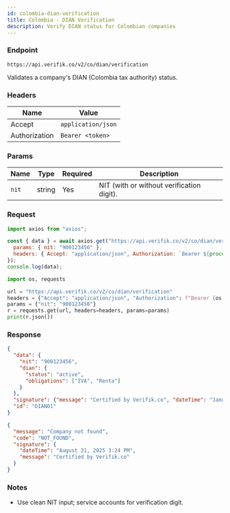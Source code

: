 ```yaml
---
id: colombia-dian-verification
title: Colombia - DIAN Verification
description: Verify DIAN status for Colombian companies
---
```



### Endpoint

```
https://api.verifik.co/v2/co/dian/verification
```

Validates a company's DIAN (Colombia tax authority) status.

### Headers

| Name | Value |
| --- | --- |
| Accept | `application/json` |
| Authorization | `Bearer <token>` |

### Params

| Name | Type | Required | Description |
| --- | --- | --- | --- |
| `nit` | string | Yes | NIT (with or without verification digit). |

### Request

<Tabs>
  <TabItem value="node" label="Node.js">

```javascript
import axios from "axios";

const { data } = await axios.get("https://api.verifik.co/v2/co/dian/verification", {
  params: { nit: "900123456" },
  headers: { Accept: "application/json", Authorization: `Bearer ${process.env.VERIFIK_TOKEN}` },
});
console.log(data);
```

  </TabItem>
  <TabItem value="python" label="Python">

```python
import os, requests

url = "https://api.verifik.co/v2/co/dian/verification"
headers = {"Accept": "application/json", "Authorization": f"Bearer {os.getenv('VERIFIK_TOKEN')}"}
params = {"nit": "900123456"}
r = requests.get(url, headers=headers, params=params)
print(r.json())
```

  </TabItem>
</Tabs>

### Response

<Tabs>
  <TabItem value="200" label="200">

```json
{
  "data": {
    "nit": "900123456",
    "dian": {
      "status": "active",
      "obligations": ["IVA", "Renta"]
    }
  },
  "signature": {"message": "Certified by Verifik.co", "dateTime": "January 16, 2024 3:44 PM"},
  "id": "DIAN01"
}
```

  </TabItem>
  <TabItem value="404" label="404">

```json
{
  "message": "Company not found",
  "code": "NOT_FOUND",
  "signature": {
    "dateTime": "August 31, 2025 3:24 PM",
    "message": "Certified by Verifik.co"
  }
}
```

  </TabItem>
</Tabs>

### Notes

- Use clean NIT input; service accounts for verification digit.

